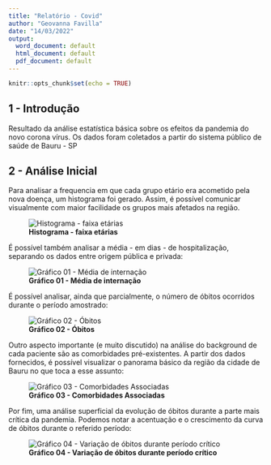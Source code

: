 ---
title: "Relatório - Covid"
author: "Geovanna Favilla"
date: "14/03/2022"
output:
  word_document: default
  html_document: default
  pdf_document: default
---

```{r setup, include=FALSE}
knitr::opts_chunk$set(echo = TRUE)
```

## 1 - Introdução
Resultado da análise estatística básica sobre os efeitos da pandemia do novo corona vírus. Os dados foram coletados a partir do sistema público de saúde de Bauru - SP

## 2 - Análise Inicial

Para analisar a frequencia em que cada grupo etário era acometido pela nova doença, um histograma foi gerado. Assim, é possível comunicar visualmente com maior facilidade os grupos mais afetados na região.

![<b>Histograma - faixa etárias</b>](/Users/Geovanna Favilla/Documents/UNESP/iead2021/tf-geovanna-favilla/graficos/idade-fig1.png)



É possível também analisar a média - em dias - de hospitalização, separando os dados entre origem pública e privada:


![<b>Gráfico 01 - Média de internação</b>](/Users/Geovanna Favilla/Documents/UNESP/iead2021/tf-geovanna-favilla/graficos/internacao-fig1.png)

É possível analisar, ainda que parcialmente, o número de óbitos ocorridos durante o período amostrado:


![<b>Gráfico 02 - Óbitos</b>](/Users/Geovanna Favilla/Documents/UNESP/iead2021/tf-geovanna-favilla/graficos/obitos-vacinas.png)

Outro aspecto importante (e muito discutido) na análise do background de cada paciente são as comorbidades pré-existentes. A partir dos dados fornecidos, é possível visualizar o panorama básico da região da cidade de Bauru no que toca a esse assunto:


![<b>Gráfico 03 - Comorbidades Associadas</b>](/Users/Geovanna Favilla/Documents/UNESP/iead2021/tf-geovanna-favilla/graficos/comorbidade-fig1.png)


Por fim, uma análise superficial da evolução de óbitos durante a parte mais crítica da pandemia. Podemos notar a acentuação e o crescimento da curva de óbitos durante o referido período:


![<b>Gráfico 04 - Variação de óbitos durante período crítico</b>](/Users/Geovanna Favilla/Documents/UNESP/iead2021/tf-geovanna-favilla/graficos/varperiod-fig1.png)